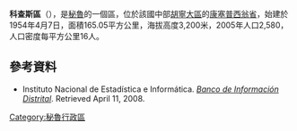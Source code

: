 '''科查斯區'''（{{lang-es|Distrito de Cochas}}），是[[秘魯|秘魯]]的一個區，位於該國中部[[胡寧大區|胡寧大區]]的[[康塞普西翁省_(秘魯)|康塞普西翁省]]，始建於1954年4月7日，面積165.05平方公里，海拔高度3,200米，2005年人口2,580，人口密度每平方公里16人。

==參考資料==
*{{es icon}} Instituto Nacional de Estadística e Informática. ''[https://web.archive.org/web/20080423164200/http://desa.inei.gob.pe/mapas/bid/ Banco de Información Distrital]''. Retrieved April 11, 2008.

{{Peru-geo-stub}}
[[Category:秘魯行政區|Category:秘魯行政區]]